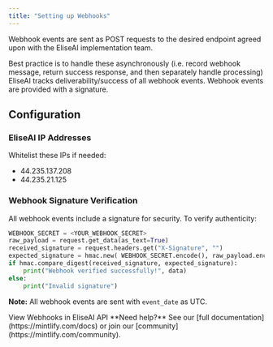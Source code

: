 ```yaml
---
title: "Setting up Webhooks"
---
```


Webhook events are sent as POST requests to the desired endpoint agreed upon with the EliseAI implementation team.

Best practice is to handle these asynchronously (i.e. record webhook message, return success response, and then separately handle processing) EliseAI tracks deliverability/success of all webhook events. Webhook events are provided with a signature.

## Configuration

### EliseAI IP Addresses

Whitelist these IPs if needed:

- 44.235.137.208
- 44.235.21.125

### Webhook Signature Verification

All webhook events include a signature for security. To verify authenticity:

```python
WEBHOOK_SECRET = <YOUR_WEBHOOK_SECRET>
raw_payload = request.get_data(as_text=True)
received_signature = request.headers.get("X-Signature", "")
expected_signature = hmac.new( WEBHOOK_SECRET.encode(), raw_payload.encode(), hashlib.sha256 ).hexdigest()
if hmac.compare_digest(received_signature, expected_signature):
	print("Webhook verified successfully!", data) 
else:
 	print("Invalid signature")
```

**Note:** All webhook events are sent with `event_date` as UTC.

<Card title="Webhook Documentation" icon="book" iconType="solid" href="https://eliseai.mintlify.app/api-reference/new-prospect-event" cta="View Documentation">
  View Webhooks in EliseAI API
</Card>

<Note>
  **Need help?** See our [full documentation](https://mintlify.com/docs) or join our [community](https://mintlify.com/community).
</Note>